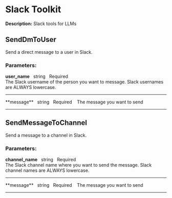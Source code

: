 # Slack Toolkit

**Description:** Slack tools for LLMs

## SendDmToUser

Send a direct message to a user in Slack.

### **Parameters:**

**user_name**&nbsp;&nbsp;&nbsp;<span className="tool-param-type">string</span>&nbsp;&nbsp;&nbsp;<span className="tool-param-required">Required</span>&nbsp;&nbsp;&nbsp;  
The Slack username of the person you want to message. Slack usernames are ALWAYS lowercase.
<hr style={{borderTop: '0.5px solid #888', margin: '10px 0'}} />
**message**&nbsp;&nbsp;&nbsp;<span className="tool-param-type">string</span>&nbsp;&nbsp;&nbsp;<span className="tool-param-required">Required</span>&nbsp;&nbsp;&nbsp;  
The message you want to send

---

## SendMessageToChannel

Send a message to a channel in Slack.

### **Parameters:**

**channel_name**&nbsp;&nbsp;&nbsp;<span className="tool-param-type">string</span>&nbsp;&nbsp;&nbsp;<span className="tool-param-required">Required</span>&nbsp;&nbsp;&nbsp;  
The Slack channel name where you want to send the message. Slack channel names are ALWAYS lowercase.
<hr style={{borderTop: '0.5px solid #888', margin: '10px 0'}} />
**message**&nbsp;&nbsp;&nbsp;<span className="tool-param-type">string</span>&nbsp;&nbsp;&nbsp;<span className="tool-param-required">Required</span>&nbsp;&nbsp;&nbsp;  
The message you want to send

---

